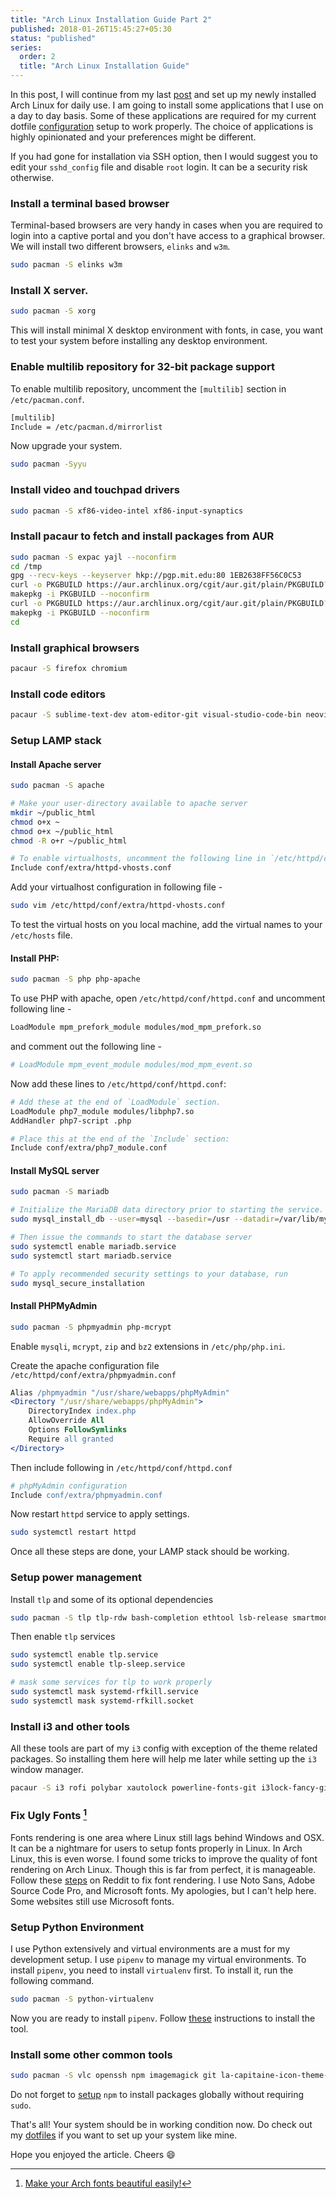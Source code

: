 ```yaml
---
title: "Arch Linux Installation Guide Part 2"
published: 2018-01-26T15:45:27+05:30
status: "published"
series:
  order: 2
  title: "Arch Linux Installation Guide"
---
```


In this post, I will continue from my last [post](https://yashhere.github.io/posts/2018/01/arch-linux-installation-guide-part-1/) and set up my newly installed Arch Linux for daily use. I am going to install some applications that I use on a day to day basis. Some of these applications are required for my current dotfile [configuration](https://yashhere.github.io/posts/2018/01/my-own-configuration-manager/) setup to work properly. The choice of applications is highly opinionated and your preferences might be different.

If you had gone for installation via SSH option, then I would suggest you to edit your `sshd_config` file and disable `root` login. It can be a security risk otherwise.

### Install a terminal based browser
Terminal-based browsers are very handy in cases when you are required to login into a captive portal and you don't have access to a graphical browser. We will install two different browsers, `elinks` and `w3m`.
```bash
sudo pacman -S elinks w3m
```

### Install X server.
```bash
sudo pacman -S xorg
```

This will install minimal X desktop environment with fonts, in case, you want to test your system before installing any desktop environment.

### Enable multilib repository for 32-bit package support
To enable multilib repository, uncomment the `[multilib]` section in `/etc/pacman.conf`.
```bash
[multilib]
Include = /etc/pacman.d/mirrorlist
```

Now upgrade your system.
```bash
sudo pacman -Syyu
```

### Install video and touchpad drivers
```bash
sudo pacman -S xf86-video-intel xf86-input-synaptics
```

### Install pacaur to fetch and install packages from AUR
```bash
sudo pacman -S expac yajl --noconfirm
cd /tmp
gpg --recv-keys --keyserver hkp://pgp.mit.edu:80 1EB2638FF56C0C53
curl -o PKGBUILD https://aur.archlinux.org/cgit/aur.git/plain/PKGBUILD?h=cower
makepkg -i PKGBUILD --noconfirm
curl -o PKGBUILD https://aur.archlinux.org/cgit/aur.git/plain/PKGBUILD?h=pacaur
makepkg -i PKGBUILD --noconfirm
cd
```

### Install graphical browsers
```bash
pacaur -S firefox chromium
```

### Install code editors
```bash
pacaur -S sublime-text-dev atom-editor-git visual-studio-code-bin neovim neovim-drop-in leafpad
```

### Setup LAMP stack

#### Install Apache server
```bash
sudo pacman -S apache

# Make your user-directory available to apache server
mkdir ~/public_html
chmod o+x ~
chmod o+x ~/public_html
chmod -R o+r ~/public_html
```

```bash
# To enable virtualhosts, uncomment the following line in `/etc/httpd/conf/httpd.conf`
Include conf/extra/httpd-vhosts.conf
```

Add your virtualhost configuration in following file -
```bash
sudo vim /etc/httpd/conf/extra/httpd-vhosts.conf
```

To test the virtual hosts on you local machine, add the virtual names to your `/etc/hosts` file.


#### Install PHP:
```bash
sudo pacman -S php php-apache
```

To use PHP with apache, open `/etc/httpd/conf/httpd.conf` and uncomment following line -
```bash
LoadModule mpm_prefork_module modules/mod_mpm_prefork.so
```

and comment out the following line -
```bash
# LoadModule mpm_event_module modules/mod_mpm_event.so
```

Now add these lines to `/etc/httpd/conf/httpd.conf`:
```bash
# Add these at the end of `LoadModule` section.
LoadModule php7_module modules/libphp7.so
AddHandler php7-script .php

# Place this at the end of the `Include` section:
Include conf/extra/php7_module.conf
```

#### Install MySQL server
```bash
sudo pacman -S mariadb

# Initialize the MariaDB data directory prior to starting the service. To do so, run:
sudo mysql_install_db --user=mysql --basedir=/usr --datadir=/var/lib/mysql

# Then issue the commands to start the database server
sudo systemctl enable mariadb.service
sudo systemctl start mariadb.service

# To apply recommended security settings to your database, run
sudo mysql_secure_installation
```


#### Install PHPMyAdmin
```bash
sudo pacman -S phpmyadmin php-mcrypt
```

Enable `mysqli`, `mcrypt`, `zip` and `bz2` extensions in `/etc/php/php.ini`.

Create the apache configuration file `/etc/httpd/conf/extra/phpmyadmin.conf`

```apache
Alias /phpmyadmin "/usr/share/webapps/phpMyAdmin"
<Directory "/usr/share/webapps/phpMyAdmin">
    DirectoryIndex index.php
    AllowOverride All
    Options FollowSymlinks
    Require all granted
</Directory>
```

Then include following in `/etc/httpd/conf/httpd.conf`
```apache
# phpMyAdmin configuration
Include conf/extra/phpmyadmin.conf
```

Now restart `httpd` service to apply settings.
```bash
sudo systemctl restart httpd
```
Once all these steps are done, your LAMP stack should be working.


### Setup power management
Install `tlp` and some of its optional dependencies
```bash
sudo pacman -S tlp tlp-rdw bash-completion ethtool lsb-release smartmontools
```

Then enable `tlp` services
```bash
sudo systemctl enable tlp.service
sudo systemctl enable tlp-sleep.service

# mask some services for tlp to work properly
sudo systemctl mask systemd-rfkill.service
sudo systemctl mask systemd-rfkill.socket
```

### Install i3 and other tools

All these tools are part of my `i3` config with exception of the theme related packages. So installing them here will help me later while setting up the `i3` window manager.
```bash
pacaur -S i3 rofi polybar xautolock powerline-fonts-git i3lock-fancy-git compton scrot feh dunst unclutter xfce4-power-manager numlockx lxappearance adapta-gtk-theme gtk-engine-murrine gnome-themes-standard termite
```


### Fix Ugly Fonts [^1]

Fonts rendering is one area where Linux still lags behind Windows and OSX. It can be a nightmare for users to setup fonts properly in Linux. In Arch Linux, this is even worse. I found some tricks to improve the quality of font rendering on Arch Linux. Though this is far from perfect, it is manageable. Follow these [steps](https://www.reddit.com/r/archlinux/comments/5r5ep8/make_your_arch_fonts_beautiful_easily/) on Reddit to fix font rendering. I use Noto Sans, Adobe Source Code Pro, and Microsoft fonts. My apologies, but I can't help here. Some websites still use Microsoft fonts.


### Setup Python Environment
I use Python extensively and virtual environments are a must for my development setup. I use `pipenv` to manage my virtual environments. To install `pipenv`, you need to install `virtualenv` first. To install it, run the following command.
```bash
sudo pacman -S python-virtualenv
```

Now you are ready to install `pipenv`. Follow [these](https://pipenv.pypa.io/en/latest/install/) instructions to install the tool.

### Install some other common tools
```bash
sudo pacman -S vlc openssh npm imagemagick git la-capitaine-icon-theme-git
```

Do not forget to [setup](https://stackoverflow.com/questions/10081293/install-npm-into-home-directory-with-distribution-nodejs-package-ubuntu/13021677#13021677) `npm` to install packages globally without requiring `sudo`.

That's all! Your system should be in working condition now. Do check out my [dotfiles](https://yashhere.github.io/posts/2018/01/my-own-configuration-manager/) if you want to set up your system like mine.

Hope you enjoyed the article. Cheers :smile:


[^1]: [Make your Arch fonts beautiful easily!](https://www.reddit.com/r/archlinux/comments/5r5ep8/make_your_arch_fonts_beautiful_easily/)
